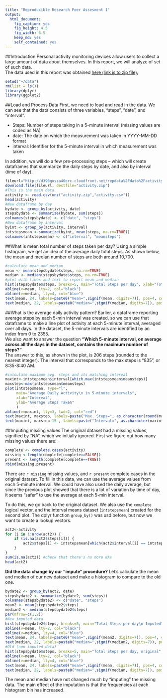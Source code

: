 ```yaml
---
title: "Reproducible Research Peer Assesment 1"
output:
  html_document:
    fig_caption: yes
    fig_height: 4.5
    fig_width: 6.5
    keep_md: yes
    self_contained: yes    
---
```


##Introduction
Personal activity monitoring devices allow users to collect a large amount of data about themselves. In this report, we will analyze of set of such data.  
The data used in this report was obtained <a href="<https://d396qusza40orc.cloudfront.net/repdata%2Fdata%2Factivity.zip">here (link is to zip file).</a>  

```r
setwd("~/data")
rm(list = ls())
library(dplyr)
library(ggplot2)
```


##Load and Process Data 
First, we need to load and read in the data. We can see that the data consists of three variables, "steps", "date", and "interval".  

* Steps: Number of steps taking in a 5-minute interval (missing values are coded as NA)  
* date: The date on which the measurement was taken in YYYY-MM-DD format  
* interval: Identifier for the 5-minute interval in which measurement was taken  

In addition, we will do a few pre-processing steps -- which will create dataframes that summarize the daily steps by date, and also by interval (time of day).

```r
fileurl="http://d396qusza40orc.cloudfront.net/repdata%2Fdata%2Factivity.zip"
download.file(fileurl, destfile="activity.zip")
#This is the main data
activity <- read.csv(unz("activity.zip","activity.csv"))
head(activity) 
#New dataframe by day 
bydate <- group_by(activity, date) 
stepsbydate <- summarize(bydate, sum(steps))
colnames(stepsbydate) <- c("date", "steps")
#New dataframe by interval
byint <- group_by(activity, interval) 
intstepsmean <-summarize(byint, mean(steps, na.rm=TRUE))
colnames(intstepsmean) <- c("interval", "meansteps")
```

##What is mean total number of steps taken per day? 
Using a simple histogram, we get an idea of the average daily total steps. As shown below, the mean and median number of steps are both around 10,700. 

```r
#calculate mean and median
mean <- mean(stepsbydate$steps, na.rm=TRUE)
median <- median(stepsbydate$steps, na.rm=TRUE)
#plot with lines and text to report mean and median
hist(stepsbydate$steps, breaks=5, main="Total Steps per day", xlab="Total Daily Steps", col="red")
abline(v=mean, lty=2, col="black")
abline(v=median, lty=4, col="blue")
text(mean, 24, labels=paste0("mean=",signif(mean, digits=7)), pos=4, col="black")
text(median, 22, labels=paste0("median=",signif(median, digits=7)), pos=4, col="blue")
```

##What is the average daily activity pattern?
Earlier, a dataframe reporting average steps by each 5-min interval was created, so we can use that dataframe to make a line plot of activity at each 5-minute interval, averaged over all days. In the dataset, the 5-minute intervals are identified by an index from 0 to 2355.  
We also want to answer the question **"Which 5-minute interval, on average across all the days in the dataset, contains the maximum number of steps?"**  
The answer to this, as shown in the plot, is 206 steps (rounded to the nearest integer). The interval that corresponds to the max steps is "835", or 8:35-8:40 AM. 

```r
#calculate maximum avg. steps and its matching interval
maxint<-intstepsmean$interval[which.max(intstepsmean$meansteps)]
maxstep<-max(intstepsmean$meansteps)
plot(intstepsmean, type="l", 
     main="Average Daily Activity\n in 5-minute intervals",
     xlab="Interval",
     ylab="Average Steps Taken"
     )
abline(v=maxint, lty=3, lwd=2, col="red")
text(maxint, maxstep, labels=paste("Max. Steps=", as.character(round(maxstep))), col="red", pos=4)
text(maxint, maxstep-15 , labels=paste("Interval=", as.character(maxint)), col="red", pos=4)
```

##Imputing missing values
The original dataset had a missing values, signified by "NA", which we initially ignored. First we figure out how many missing values there are:
```r
complete <- complete.cases(activity)
missing <-length(complete[complete==FALSE])
present <- length(complete[complete==TRUE])
rbind(missing,present)
```

There are `r missing` missing values, and `r present` complete cases in the original dataset. To fill in this data, we can use the average values from each 5-minute interval. We could have also used the daily average, but since the previous plot showed that there is a lot of variation by time of day, it seems "safer" to use the average at each 5-min interval.

To do this, we go back to the original dataset. We also use the `complete` logical vector, and the interval means dataset (`intstepsmean`) created for the second plot. The dplyr function `group_by()` was usd before, but now we want to create a lookup vectors. 

```r
act2<-activity
for (i in 1:nrow(act2)) {
    if (is.na(act2$steps[i])) {
        act2$steps[i] <- intstepsmean[which(act2$interval[i] == intstepsmean$interval), ]$meansteps
    }
}
sum(is.na(act2)) #check that there's no more NAs
head(act2)
```

**Did the data change by our "impute" procedure?**
Let's calculate the mean and median of our new dataset and make a histogram to compare to the old one. 

```r
bydate2 <- group_by(act2, date) 
stepsbydate2 <- summarize(bydate2, sum(steps))
colnames(stepsbydate2) <- c("date", "steps")
mean2 <- mean(stepsbydate2$steps)
median2 <- median(stepsbydate2$steps)
par(mfrow=c(1,2))
#New imputed data
hist(stepsbydate2$steps, breaks=5, main="Total Steps per day\n Imputed", xlab="Total Daily Steps", col="red")
abline(v=mean, lty=2, col="black")
abline(v=median, lty=4, col="blue")
text(mean, 24, labels=paste0("mean=",signif(mean2, digits=7)), pos=4, col="black")
text(median, 22, labels=paste0("median=",signif(median2, digits=7)), pos=4, col="blue")
#Old (non imputed data)
hist(stepsbydate$steps, breaks=5, main="Total Steps per day, original", xlab="Total Daily Steps", col="red")
abline(v=mean, lty=2, col="black")
abline(v=median, lty=4, col="blue")
text(mean, 24, labels=paste0("mean=",signif(mean, digits=7)), pos=4, col="black")
text(median, 22, labels=paste0("median=",signif(median, digits=7)), pos=4, col="blue")
```

The mean and median have not changed much by "imputing" the missing data. The main effect of the imputation is that the frequencies at each histogram bin has increased. 

